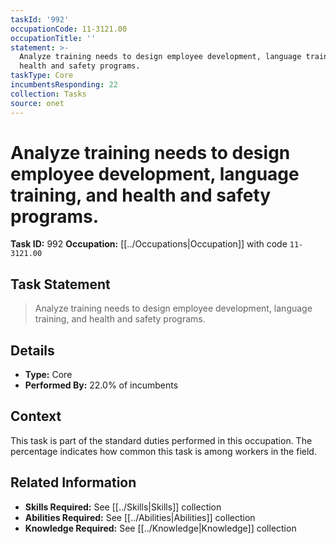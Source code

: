 ```yaml
---
taskId: '992'
occupationCode: 11-3121.00
occupationTitle: ''
statement: >-
  Analyze training needs to design employee development, language training, and
  health and safety programs.
taskType: Core
incumbentsResponding: 22
collection: Tasks
source: onet
---
```

# Analyze training needs to design employee development, language training, and health and safety programs.

**Task ID:** 992
**Occupation:** [[../Occupations|Occupation]] with code `11-3121.00`

## Task Statement

> Analyze training needs to design employee development, language training, and health and safety programs.

## Details

- **Type:** Core
- **Performed By:** 22.0% of incumbents

## Context

This task is part of the standard duties performed in this occupation. The percentage indicates how common this task is among workers in the field.

## Related Information

- **Skills Required:** See [[../Skills|Skills]] collection
- **Abilities Required:** See [[../Abilities|Abilities]] collection
- **Knowledge Required:** See [[../Knowledge|Knowledge]] collection
